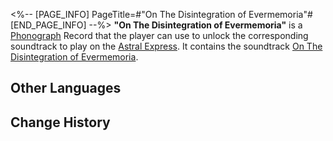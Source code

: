 <%-- [PAGE_INFO]
PageTitle=#"On The Disintegration of Evermemoria"#
[END_PAGE_INFO] --%>
{{Item Infobox
|id          = 210322
|image       = Item On The Disintegration of Evermemoria.png
|type        = Disk
|invCategory = Valuables
|rarity      = 3
|effect      = 
|description = A record that can be played on the Express' phonograph. It might be a chance acquisition or a gift from someone else. All sorts of memories surge up when the music plays &mdash; the smiles, encounters, touches, and the excitement of battle. Maybe that is why people still collect records even as society rapidly advances.<br />The current record contains the track "On The Disintegration of Evermemoria."
}}
{{Description|''Hell is a place where pleasure persists and morality does not exist.''}}
'''"On The Disintegration of Evermemoria"''' is a [[Phonograph]] Record that the player can use to unlock the corresponding soundtrack to play on the [[Astral Express]]. It contains the soundtrack [[On The Disintegration of Evermemoria]].

==Other Languages==
{{Other Languages
|en   = "On The Disintegration of Evermemoria"
|zhs  = 《关于记忆永恒的解构》
|zht  = 《關於記憶永恆的解構》
|ja   = 『記憶の固執の脱構築』
|ko   = ≪영원한 기억의 분석에 관해≫
|es   = Sobre la deconstrucción de la memoria eterna
|fr   = «&nbsp;On The Disintegration of Evermemoria&nbsp;»
|ru   = On The Disintegration of Evermemoria
|th   = "On The Disintegration of Evermemoria"
|vi   = "Phân Giải Ký Ức Vĩnh Hằng"
|de   = „Über den Zerfall von Ewigmemoria“
|id   = "On The Disintegration of Evermemoria"
|pt   = On The Disintegration of Evermemoria
}}

==Change History==
{{Change History|2.1}}